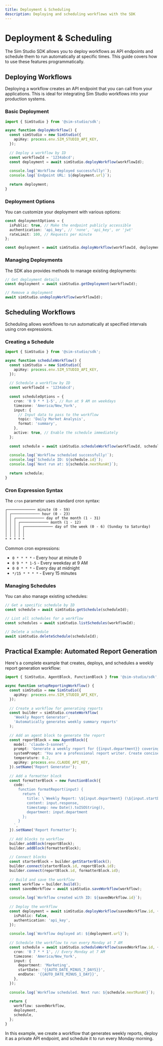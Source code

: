 ```yaml
---
title: Deployment & Scheduling
description: Deploying and scheduling workflows with the SDK
---
```


# Deployment & Scheduling

The Sim Studio SDK allows you to deploy workflows as API endpoints and schedule them to run automatically at specific times. This guide covers how to use these features programmatically.

## Deploying Workflows

Deploying a workflow creates an API endpoint that you can call from your applications. This is ideal for integrating Sim Studio workflows into your production systems.

### Basic Deployment

```typescript
import { SimStudio } from '@sim-studio/sdk';

async function deployWorkflow() {
  const simStudio = new SimStudio({
    apiKey: process.env.SIM_STUDIO_API_KEY,
  });
  
  // Deploy a workflow by ID
  const workflowId = '1234abcd';
  const deployment = await simStudio.deployWorkflow(workflowId);
  
  console.log(`Workflow deployed successfully!`);
  console.log(`Endpoint URL: ${deployment.url}`);
  
  return deployment;
}
```

### Deployment Options

You can customize your deployment with various options:

```typescript
const deploymentOptions = {
  isPublic: true, // Make the endpoint publicly accessible
  authentication: 'api_key', // 'none', 'api_key', or 'jwt'
  rateLimit: 100, // Requests per minute
};

const deployment = await simStudio.deployWorkflow(workflowId, deploymentOptions);
```

### Managing Deployments

The SDK also provides methods to manage existing deployments:

```typescript
// Get deployment details
const deployment = await simStudio.getDeployment(workflowId);

// Remove a deployment
await simStudio.undeployWorkflow(workflowId);
```

## Scheduling Workflows

Scheduling allows workflows to run automatically at specified intervals using cron expressions.

### Creating a Schedule

```typescript
import { SimStudio } from '@sim-studio/sdk';

async function scheduleWorkflow() {
  const simStudio = new SimStudio({
    apiKey: process.env.SIM_STUDIO_API_KEY,
  });
  
  // Schedule a workflow by ID
  const workflowId = '1234abcd';
  
  const scheduleOptions = {
    cron: '0 9 * * 1-5', // Run at 9 AM on weekdays
    timezone: 'America/New_York',
    input: {
      // Input data to pass to the workflow
      topic: 'Daily Market Analysis',
      format: 'summary',
    },
    active: true, // Enable the schedule immediately
  };
  
  const schedule = await simStudio.scheduleWorkflow(workflowId, scheduleOptions);
  
  console.log(`Workflow scheduled successfully!`);
  console.log(`Schedule ID: ${schedule.id}`);
  console.log(`Next run at: ${schedule.nextRunAt}`);
  
  return schedule;
}
```

### Cron Expression Syntax

The `cron` parameter uses standard cron syntax:

```
┌───────────── minute (0 - 59)
│ ┌───────────── hour (0 - 23)
│ │ ┌───────────── day of the month (1 - 31)
│ │ │ ┌───────────── month (1 - 12)
│ │ │ │ ┌───────────── day of the week (0 - 6) (Sunday to Saturday)
│ │ │ │ │
│ │ │ │ │
* * * * *
```

Common cron expressions:
- `0 * * * *` - Every hour at minute 0
- `0 9 * * 1-5` - Every weekday at 9 AM
- `0 0 * * *` - Every day at midnight
- `*/15 * * * *` - Every 15 minutes

### Managing Schedules

You can also manage existing schedules:

```typescript
// Get a specific schedule by ID
const schedule = await simStudio.getSchedule(scheduleId);

// List all schedules for a workflow
const schedules = await simStudio.listSchedules(workflowId);

// Delete a schedule
await simStudio.deleteSchedule(scheduleId);
```

## Practical Example: Automated Report Generation

Here's a complete example that creates, deploys, and schedules a weekly report generation workflow:

```typescript
import { SimStudio, AgentBlock, FunctionBlock } from '@sim-studio/sdk';

async function setupReportingWorkflow() {
  const simStudio = new SimStudio({
    apiKey: process.env.SIM_STUDIO_API_KEY,
  });
  
  // Create a workflow for generating reports
  const builder = simStudio.createWorkflow(
    'Weekly Report Generator',
    'Automatically generates weekly summary reports'
  );
  
  // Add an agent block to generate the report
  const reportBlock = new AgentBlock({
    model: 'claude-3-sonnet',
    prompt: 'Generate a weekly report for {{input.department}} covering {{input.startDate}} to {{input.endDate}}',
    systemPrompt: 'You are a professional report writer. Create concise, data-driven reports with key insights.',
    temperature: 0.2,
    apiKey: process.env.CLAUDE_API_KEY,
  }).setName('Report Generator');
  
  // Add a formatter block
  const formatterBlock = new FunctionBlock({
    code: `
      function formatReport(input) {
        return {
          title: \`Weekly Report: \${input.department} (\${input.startDate} - \${input.endDate})\`,
          content: input.response,
          timestamp: new Date().toISOString(),
          department: input.department
        };
      }
    `,
  }).setName('Report Formatter');
  
  // Add blocks to workflow
  builder.addBlock(reportBlock);
  builder.addBlock(formatterBlock);
  
  // Connect blocks
  const starterBlock = builder.getStarterBlock();
  builder.connect(starterBlock.id, reportBlock.id);
  builder.connect(reportBlock.id, formatterBlock.id);
  
  // Build and save the workflow
  const workflow = builder.build();
  const savedWorkflow = await simStudio.saveWorkflow(workflow);
  
  console.log(`Workflow created with ID: ${savedWorkflow.id}`);
  
  // Deploy the workflow
  const deployment = await simStudio.deployWorkflow(savedWorkflow.id, {
    isPublic: false,
    authentication: 'api_key',
  });
  
  console.log(`Workflow deployed at: ${deployment.url}`);
  
  // Schedule the workflow to run every Monday at 7 AM
  const schedule = await simStudio.scheduleWorkflow(savedWorkflow.id, {
    cron: '0 7 * * 1', // Every Monday at 7 AM
    timezone: 'America/New_York',
    input: {
      department: 'Marketing',
      startDate: '{{AUTO_DATE_MINUS_7_DAYS}}',
      endDate: '{{AUTO_DATE_MINUS_1_DAY}}',
    },
  });
  
  console.log(`Workflow scheduled. Next run: ${schedule.nextRunAt}`);
  
  return {
    workflow: savedWorkflow,
    deployment,
    schedule,
  };
}
```

In this example, we create a workflow that generates weekly reports, deploy it as a private API endpoint, and schedule it to run every Monday morning.
